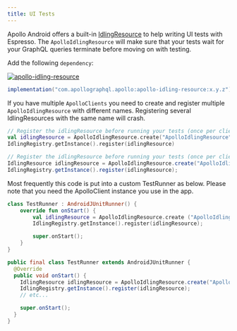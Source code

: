 ```yaml
---
title: UI Tests
---
```


Apollo Android offers a built-in [IdlingResource](https://developer.android.com/reference/androidx/test/espresso/IdlingResource) to help writing UI tests with Espresso. The `ApolloIdlingResource` will make sure that your tests wait for your GraphQL queries terminate before moving on with testing.

Add the following `dependency`:

[![apollo-idling-resource](https://img.shields.io/maven-central/v/com.apollographql.apollo/apollo-idling-resource?label=apollo-idling-resource)](https://search.maven.org/artifact/com.apollographql.apollo/apollo-idling-resource)
```groovy
implementation("com.apollographql.apollo:apollo-idling-resource:x.y.z")
```

If you have multiple `ApolloClients` you need to create and register multiple `ApolloIdlingResource` with different names. Registering several IdlingResources with the same name will crash.

<MultiCodeBlock>

```kotlin
// Register the idlingResource before running your tests (once per client).
val idlingResource = ApolloIdlingResource.create("ApolloIdlingResource", apolloClient)
IdlingRegistry.getInstance().register(idlingResource)
```

```java
// Register the idlingResource before running your tests (once per client).
IdlingResource idlingResource = ApolloIdlingResource.create("ApolloIdlingResource", apolloClient);
IdlingRegistry.getInstance().register(idlingResource);
```

</MultiCodeBlock>


Most frequently this code is put into a custom TestRunner as below. Please note that you need the ApolloClient instance you use in the app.

<MultiCodeBlock>

```kotlin
class TestRunner : AndroidJUnitRunner() {
    override fun onStart() {
        val idlingResource = ApolloIdlingResource.create ("ApolloIdlingResource", apolloClient);
        IdlingRegistry.getInstance().register(idlingResource);

        super.onStart();
    }
}
```

```java
public final class TestRunner extends AndroidJUnitRunner {
  @Override
  public void onStart() {
    IdlingResource idlingResource = ApolloIdlingResource.create("ApolloIdlingResource", apolloClient);
    IdlingRegistry.getInstance().register(idlingResource);
    // etc...

    super.onStart();
  }
}
```

</MultiCodeBlock>

